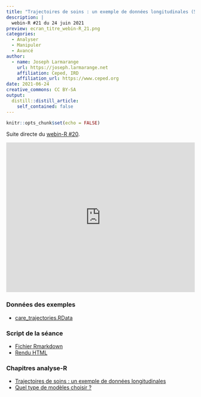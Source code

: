 ```yaml
---
title: "Trajectoires de soins : un exemple de données longitudinales (5)"
description: |
  webin-R #21 du 24 juin 2021
preview: ecran_titre_webin-R_21.png
categories:
  - Analyser
  - Manipuler
  - Avancé
author:
  - name: Joseph Larmarange
    url: https://joseph.larmarange.net
    affiliation: Ceped, IRD
    affiliation_url: https://www.ceped.org
date: 2021-06-24
creative_commons: CC BY-SA
output:
  distill::distill_article:
    self_contained: false
---
```



```r
knitr::opts_chunk$set(echo = FALSE)
```

Suite directe du [webin-R #20](https://larmarange.github.io/webin-R/posts/2021-06-17-trajectoires-de-soins-4/).

<iframe width="100%" height="400" src="https://www.youtube.com/embed/Ul1oOwiRkAM" frameborder="0" allow="accelerometer; autoplay; clipboard-write; encrypted-media; gyroscope; picture-in-picture" allowfullscreen></iframe>

### Données des exemples

- [care_trajectories.RData](http://larmarange.github.io/analyse-R/data/care_trajectories.RData)

### Script de la séance

- [Fichier Rmarkdown](https://raw.githubusercontent.com/larmarange/webin-R/main/_posts/2021-06-24-trajectoires-de-soins-5/trajectoires_v05.Rmd)
- [Rendu HTML](trajectoires_v05.html)


### Chapitres analyse-R

- [Trajectoires de soins : un exemple de données longitudinales](https://larmarange.github.io/analyse-R/trajectoires-de-soins.html)
- [Quel type de modèles choisir ?](https://larmarange.github.io/analyse-R/modeles.html)

